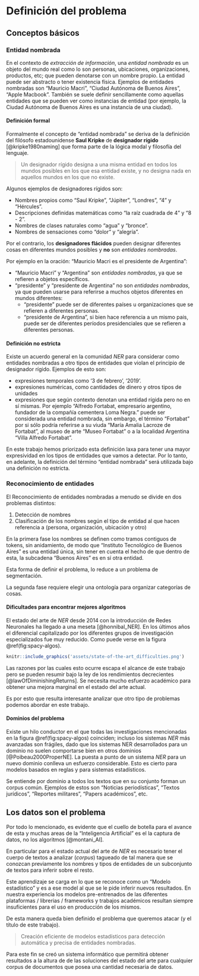 \newpage
# Definición del problema {#problem-definition}

## Conceptos básicos

### Entidad nombrada

En el contexto de _extracción de información_, una _entidad nombrada_ es un objeto del mundo real como lo son personas, ubicaciones, organizaciones, productos, etc; que pueden denotarse con un nombre propio. La entidad puede ser abstracto o tener existencia física. Ejemplos de entidades nombradas son "Mauricio Macri", "Ciudad Autónoma de Buenos Aires", "Apple Macbook".
También se suele definir sencillamente como aquellas entidades que se pueden ver como instancias de entidad (por ejemplo, la Ciudad Autónoma de Buenos Aires es una instancia de una ciudad).


#### Definición formal

Formalmente el concepto de "entidad nombrada" se deriva de la definición del filósofo estadounidense **Saul Kripke** de **designador rígido** [@kripke1980naming] que forma parte de la lógica modal y filosofía del lenguaje.

> Un designador rígido designa a una misma entidad en todos los mundos posibles en los que esa entidad existe, y no designa nada en aquellos mundos en los que no existe.

Algunos ejemplos de designadores rígidos son:

* Nombres propios como "Saul Kripke", "Júpiter", "Londres", "4" y "Hércules".
* Descripciones definidas matemáticas como "la raíz cuadrada de 4" y "8 - 2".
* Nombres de clases naturales como "agua" y "bronce".
* Nombres de sensaciones como "dolor" y "alegría".

Por el contrario, los **designadores flácidos** pueden designar diferentes cosas en diferentes mundos posibles y **no** son _entidades nombradas_.

Por ejemplo en la oración: "Mauricio Macri es el presidente de Argentina":

* "Mauricio Macri" y "Argentina" son _entidades nombradas_, ya que se refieren a objetos específicos.
* "presidente" y "presidente de Argentina" no son _entidades nombradas_, ya que pueden usarse para referirse a muchos objetos diferentes en mundos diferentes:
  * "presidente" puede ser de diferentes países u organizaciones que se refieren a diferentes personas.
  * "presidente de Argentina", si bien hace referencia a un mismo pais, puede ser de diferentes períodos presidenciales que se refieren a diferentes personas.

#### Definición no estricta

Existe un acuerdo general en la comunidad _NER_ para considerar como entidades nombradas a otro tipos de entidades que violan el principio de designador rígido. Ejemplos de esto son:

* expresiones temporales como '3 de febrero', '2019'.
* expresiones numéricas, como cantidades de dinero y otros tipos de unidades
* expresiones que según contexto denotan una entidad rígida pero no en sí mismas. Por ejemplo "Alfredo Fortabat, empresario argentino, fundador de la compañía cementera Loma Negra." puede ser considerada una entidad nombrada, sin embargo, el término "Fortabat" por si sólo podría referirse a su viuda "María Amalia Lacroze de Fortabat", al museo de arte "Museo Fortabat" o a la localidad Argentina "Villa Alfredo Fortabat".

En este trabajo hemos priorizado esta definición laxa para tener una mayor expresividad en los tipos de entidades que vamos a detectar. Por lo tanto, en adelante, la definición del término "entidad nombrada" será utilizada bajo una definición no estricta.

### Reconocimiento de entidades

El Reconocimiento de entidades nombradas a menudo se divide en dos problemas distintos:

1. Detección de nombres
2. Clasificación de los nombres según el tipo de entidad al que hacen referencia a (persona, organización, ubicación y otro)

En la primera fase los nombres se definen como tramos contiguos de tokens, sin anidamiento, de modo que "Instituto Tecnológico de Buenos Aires" es una entidad única, sin tener en cuenta el hecho de que dentro de esta, la subcadena "Buenos Aires" es en sí otra entidad.

Esta forma de definir el problema, lo reduce a un problema de segmentación.

La segunda fase requiere elegir una ontología para organizar categorías de cosas.

#### Dificultades para encontrar mejores algoritmos

El estado del arte de _NER_ desde 2014 con la introducción de Redes Neuronales ha llegado a una meseta [@honnibal_NER]. En los últimos años el diferencial capitalizado por los diferentes grupos de investigación especializados fue muy reducido. Como puede verse en la figura \@ref(fig:spacy-algos).

```r
knitr::include_graphics('assets/state-of-the-art_difficulties.png')
```

Las razones por las cuales esto ocurre escapa el alcance de este trabajo pero se pueden resumir bajo la ley de los rendimientos decrecientes [@lawOfDiminishingReturns]. Se necesita mucho esfuerzo académico para obtener una mejora marginal en el estado del arte actual.

Es por esto que resulta interesante analizar que otro tipo de problemas podemos abordar en este trabajo.

#### Dominios del problema
Existe un hilo conductor en el que todas las investigaciones mencionadas en la figura \@ref(fig:spacy-algos) coinciden; incluso los sistemas _NER_ más avanzadas son frágiles, dado que los sistemas NER desarrollados para un dominio no suelen comportarse bien en otros dominios [@Poibeau2000ProperNE]. La puesta a punto de un sistema _NER_ para un nuevo dominio conlleva un esfuerzo considerable. Esto es cierto para modelos basados en reglas y para sistemas estadísticos.

Se entiende por dominio a todos los textos que en su conjunto forman un corpus común. Ejemplos de estos son "Noticias periodísticas", "Textos jurídicos", "Reportes militares", "Papers académicos", etc.

## Los datos son el problema

Por todo lo mencionado, es evidente que el cuello de botella para el avance de esta y muchas areas de la "Inteligencia Artificial" es el la captura de datos, no los algoritmos [@montani_AI].

En particular para el estado actual del arte de _NER_ es necesario tener el cuerpo de textos a analizar (_corpus_) tagueado de tal manera que se conozcan previamente los nombres y tipos de entidades de un subconjunto de textos para inferir sobre el resto.

Este aprendizaje se carga en lo que se reconoce como un "Modelo estadístico" y es a ese model al que se le pide inferir nuevos resultados. En nuestra experiencia los modelos pre-entrenados de las diferentes plataformas / librerias / frameworks y trabajos académicos resultan siempre insuficientes para el uso en producción de los mismos.

De esta manera queda bien definido el problema que queremos atacar (y el título de este trabajo).

> Creación eficiente de modelos estadísticos para detección automática y precisa de entidades nombradas.

Para este fin se creó un sistema informático que permitirá obtener resultados a la altura de de las soluciones del estado del arte para cualquier corpus de documentos que posea una cantidad necesaria de datos.

